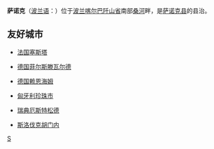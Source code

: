 {{Infobox Settlement
| name = 萨诺克<br />Sanok
| image_skyline = Sanok2005.jpg
| imagesize = 250px
| image_caption = 
| image_flag = POL Sanok flag.png
| image_shield = POL Sanok COA.svg
| pushpin_map = Poland
| pushpin_label_position = bottom
| subdivision_type = 国家
| subdivision_name = {{POL}}
| subdivision_type1 = [[波兰行政区划|省]]
| subdivision_name1 = [[喀尔巴阡山省|喀尔巴阡山省]]
| subdivision_type2 = [[波兰行政区划|县]]
| subdivision_name2 =  [[萨诺克县|萨诺克县]]
| elevation_m = 
| elevation_ft = 
| area_total_km2 = 38.15
| population_as_of = 2006年
| population_total = 39481
| population_density_km2 = auto
| timezone = [[CET|CET]]
| utc_offset = +1
| timezone_DST = [[CEST|CEST]]
| utc_offset_DST = +2
| latd = 49
| latm = 33
| lats = 
| latNS = N
| longd = 22
| longm = 13
| longs = 
| longEW = E
| website =  
}}
'''萨诺克'''（[[波兰语|波兰语]]：'''{{lang|pl|Sanok}}'''）位于[[波兰|波兰]][[喀尔巴阡山省|喀尔巴阡山省]]南部[[桑河_(歐洲)|桑河]]畔，是[[萨诺克县|萨诺克县]]的县治。

== 友好城市 ==
* {{flagicon|France}}[[法国|法国]][[塞斯塔|塞斯塔]]
* {{flagicon|Germany}}[[德国|德国]][[菲尔斯滕瓦尔德|菲尔斯滕瓦尔德]]
* {{flagicon|Germany}}[[德国|德国]][[赖恩海姆|赖恩海姆]]
* {{flagicon|Hungary}}[[匈牙利|匈牙利]][[珍珠市|珍珠市]]
* {{flagicon|Sweden}}[[瑞典|瑞典]][[厄斯特松德|厄斯特松德]]
* {{flagicon|Slovakia}}[[斯洛伐克|斯洛伐克]][[胡门内|胡门内]]

{{Authority control}}
{{Poland-stub}}

[[Category:喀尔巴阡山省城市|S]]